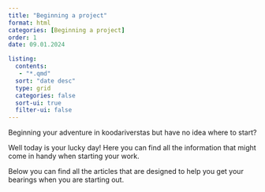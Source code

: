 ```yaml
---
title: "Beginning a project"
format: html
categories: [Beginning a project]
order: 1
date: 09.01.2024

listing:
  contents: 
   - "*.qmd"
  sort: "date desc"
  type: grid
  categories: false
  sort-ui: true
  filter-ui: false
---
```


Beginning your adventure in koodariverstas but have no idea where to start?

Well today is your lucky day! Here you can find all the information that might come in handy when starting your work.

Below you can find all the articles that are designed to help you get your bearings when you are starting out.